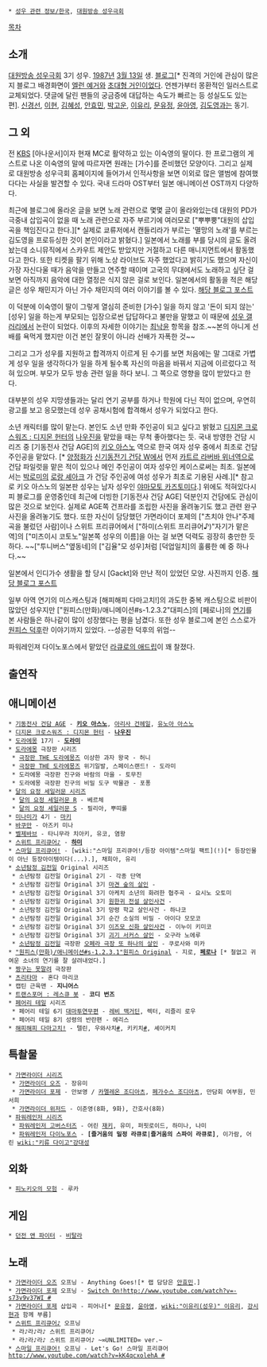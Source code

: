  * [[성우 관련 정보/한국]], [[대원방송 성우극회]]

[[목차]]
== 소개 ==
[[대원방송 성우극회]] 3기 성우. [[1987년]] [[3월 13일]] 생. [http://blog.naver.com/dwbscmj 블로그][* 진격의 거인에 관심이 많은지 블로그 배경화면이 [[엘런 예거]]와 [[초대형 거인]]이었다. 언젠가부터 몽환적인 일러스트로 교체되었다. 댓글에 달린 팬들의 궁금증에 대답하는 속도가 빠르는 등 성실도도 있는 편]. [[신경선]], [[이현(성우)|이현]], [[김혜성]], [[안효민]], [[박고운]], [[이유리(성우)|이유리]], [[문유정]], [[윤아영]], [[김도영]]과는 동기.


== 그 외 ==
전 [[KBS]] [아나운서]이자 현재 MC로 활약하고 있는 이숙영의 딸이다. 한 프로그램의 게스트로 나온 이숙영의 말에 따르자면 원래는 [가수]를 준비했던 모양이다. 그리고 실제로 대원방송 성우극회 홈페이지에 들어가서 인적사항을 보면 이외로 많은 앨범에 참여했다다는 사실을 발견할 수 있다. 국내 드라마 OST부터 일본 애니메이션 OST까지 다양하다. 

최근에 블로그에 올라온 글을 보면 노래 관련으로 몇몇 글이 올라와있는데 대원의 PD가 극중내 삽입곡이 없을 때 노래 관련으로 자주 부르기에 여러모로 ["뿌뿌뿡"대원의 삽입곡을 책임진다고 한다.][* 실제로 쿄류저에서 캔들리라가 부르는 '멸망의 노래'를 부르는 김도영을 프로듀싱한 것이 본인이라고 밝혔다.] 일본에서 노래를 부를 당시의 글도 올려놨는데 소니뮤직에서 스카우트 제안도 받았지만 거절하고 다른 매니지먼트에서 활동했다고 한다. 또한 티켓을 팔기 위해 노상 라이브도 자주 했었다고 밝히기도 했으며 자신이 가장 자신다울 때가 음악을 만들고 연주할 때이며 고국의 무대에서도 노래하고 싶단 걸 보면 아직까지 음악에 대한 열정은 식지 않은 걸로 보인다. 일본에서의 활동을 적은 해당글은 성우 채민지가 아닌 가수 채민지의 여러 이야기를 볼 수 있다.
[http://blog.naver.com/dwbscmj/10186998539 해당 블로그 포스트]

이 덕분에 이숙영이 딸이 그렇게 열심히 준비한 [가수] 일을 하지 않고 '돈이 되지 않는' [성우] 일을 하는게 부모되는 입장으로썬 답답하다고 불만을 말했고 이 때문에 [[성우 갤러리]]에서 논란이 되었다. 이후의 자세한 이야기는 [[최낙윤]] 항목을 참조.~~본의 아니게 선배를 욕먹게 했지만 이건 본인 잘못이 아니라 선배가 자폭한 것~~

그리고 그가 성우를 지원하고 합격까지 이르게 된 수기를 보면 처음에는 말 그대로 가볍게 성우 일을 생각하다가 일을 하게 될수록 자신의 마음을 바꿔서 지금에 이르렀다고 적혀 있으며. 부모가 모두 방송 관련 일을 하다 보니. 그 쪽으로 영향을 많이 받았다고 한다.

대부분의 성우 지망생들과는 달리 연기 공부를 하거나 학원에 다닌 적이 없으며, 우연히 광고를 보고 응모했는데 성우 공채시험에 합격해서 성우가 되었다고 한다.

소년 캐릭터를 많이 맡는다. 본인도 소년 만화 주인공이 되고 싶다고 밝혔고 [[디지몬 크로스워즈 : 디지몬 헌터]]의 [[나우진]]을 맡았을 때는 무척 좋아했다는 듯. 국내 방영한 건담 시리즈 중 [기동전사 건담 AGE]의 [[키오 아스노]] 역으로 한국 여자 성우 중에서 최초로 건담 주인공을 맡았다. [* [[양정화(성우)|양정화]]가 [[신기동전기 건담 W]]에서 먼저 [[카트르 라버바 위너]]역으로 건담 파일럿을 맡은 적이 있으나 메인 주인공이 여자 성우인 케이스로써는 최초. 일본에서는 [[박로미]]의 [[로랑 셰아크]] 가 건담 주인공에 여성 성우가 최초로 기용된 사례.][* 참고로 키오 아스노의 일본판 성우는 남자 성우인 [[야마모토 카즈토미]]다.] 
위에도 적혀있다시피 블로그를 운영중인데 최근에 더빙한 [기동전사 건담 AGE] 덕분인지 건담에도 관심이 많은 것으로 보인다. 실제로 AGE쪽 건프라를 조립한 사진을 올려놓기도 했고 관련 완구 사진을 올려놓기도 했다. 또한 자신이 담당했던 가면라이더 포제의 ["츠치야 안나"주제곡을 불렀던 사람]이나 스위트 프리큐어에서 ["하미(스위트 프리큐어♪)"자기가 맡은 역]의 ["미츠이시 코토노"일본쪽 성우의 이름]을 아는 걸 보면 덕력도 굉장히 충만한 듯 하다. ~~["투니버스"옆동네]의 ["김율"모 성우]처럼 [덕업일치]의 훌륭한 예 중 하나다.~~

일본에서 인디가수 생활을 할 당시 [Gackt]와 만난 적이 있었던 모양. 사진까지 인증. [http://blog.naver.com/dwbscmj/10186998635 해당 블로그 포스트]

일부 아역 연기의 미스캐스팅과 [해피해피 다마고치!]의 과도한 중복 캐스팅으로 비판이 많았던 성우지만 ["원피스(만화)/애니메이션#s-1.2.3.2"대피스]의 [페로나]의 [http://gall.dcinside.com/board/view/?id=radio_actor&no=193068&page=2 연기]를 본 사람들은 하나같이 많이 성장했다는 평을 남겼다. 또한 성우 블로그에 본인 스스로가 [http://blog.naver.com/dwbscmj/220128711346 원피스 덕후]란 이야기까지 있었다. --성공한 덕후의 위엄--

파워레인져 다이노포스에서 맡았던 [http://blog.naver.com/dwbscmj/220200798291 라큐로의 애드립]이 꽤 찰졌다.
== 출연작 ==
== 애니메이션 ==
 * [[기동전사 건담 AGE]] - '''[[키오 아스노]]''', [[아리사 건헤일]], [[유노아 아스노]]
 * [[디지몬 크로스워즈 : 디지몬 헌터]] - '''[[나우진]]'''
 * [[도라에몽]] 17기 - '''[[도라미]]'''
 * [[도라에몽]] 극장판 시리즈
  * [[더 도라에몽즈|극장판 THE 도라에몽즈]] 이상한 과자 왕국 - 허니
  * [[더 도라에몽즈|극장판 THE 도라에몽즈]] 위기일발, 스페이스랜드! - 도라미
  * 도라에몽 극장판 진구와 바람의 마을 - 토무진
  * 도라에몽 극장판 진구의 비밀 도구 박물관 - 포퐁 
 * [[미소녀 전사 세일러문 시리즈|달의 요정 세일러문 시리즈]]
  * [[미소녀 전사 세일러 문 R|달의 요정 세일러문 R]] - 베르체
  * [[미소녀 전사 세일러 문 S|달의 요정 세일러문 S]] - 필리아, 뿌띠롤
 * [[미나미가]] 4기 - [[마키(미나미가)|마키]]
 * [[바쿠만]] - 아즈키 미나
 * [[벨제바브]] - 타니무라 치아키, 유코, 염왕
 * [[스위트 프리큐어♪]] - '''[[하미(스위트 프리큐어♪)|하미]]'''
 * [[스마일 프리큐어!]] - [wiki:"스마일 프리큐어!/등장 아이템"스마일 팩트](!)[* 등장인물이 아닌 등장아이템이다(...).], 채희아, 유리
 * [[소년탐정 김전일]] Original 시리즈
  * 소년탐정 김전일 Original 2기 - 각종 단역
  * 소년탐정 김전일 Original 3기 [[마견 숲의 살인]] - 
  * 소년탐정 김전일 Original 3기 아케치 소년의 화려한 협주곡 - 요시노 오토미
  * 소년탐정 김전일 Original 3기 [[원한귀 전설 살인사건]] - 
  * 소년탐정 김전일 Original 3기 망령 학교 살인사건 - 하나코
  * 소년탐정 김전일 Original 3기 순간 소실의 비밀 - 아이다 모모코
  * 소년탐정 김전일 Original 3기 [[이즈모 신화 살인사건]] - 이누이 키미코
  * 소년탐정 김전일 Original 3기 [[괴기 서커스의 살인|괴기 서커스 살인]] - 오구라 노에루
  * [[소년탐정 김전일]] 극장판 [[오페라 저택·새로운 살인|오페라 극장 또 하나의 살인]] - 쿠로사와 미카
 * [["원피스(만화)/애니메이션#s-1.2.3.1"원피스 Original]] - 지로, '''[[페로나]]''' [* 철없고 귀여운 소녀의 연기를 잘 살려내었다.]
 * [[짱구는 못말려]] 극장판 
 * [[츠리타마]] - 혼다 마리코
 * 캡틴 근육맨 - '''지니어스'''
 * [[트랜스포머 : 레스큐 봇]] - '''코디 번즈'''
 * [[페어리 테일]] 시리즈
  * 페어리 테일 6기 [[대마투연무]]편 - [[레비 맥거딘]], 렉터, 리즐리 로우
  * 페어리 테일 8기 성령의 반란편 - 에리스
 * [[해피해피 다마고치!]] - 텔린, 우와사치[http://www.youtube.com/watch?v=_gwBQFTwd_g #], 키키치[http://www.youtube.com/watch?v=harezgwWoHk #], 셰이커치

== 특촬물 ==
 * [[가면라이더 시리즈]]
  * [[가면라이더 오즈]] - 장유미
  * [[가면라이더 포제]] - 안보영 / [[카멜레온 조디아츠]], [[페가수스 조디아츠]], 만담회 여부원, 민서희
  * [[가면라이더 위저드]] - 이준영(8화, 9화), 간호사(8화)
 * [[슈퍼전대 시리즈|파워레인저 시리즈]]
  * [[파워레인저 고버스터즈]] - 어린 [[사쿠라다 히로무|재키]], 유미, 퍼핏로이드, 하미나, 나미
  * [[파워레인저 다이노포스]] - '''[즐거움의 밀정 라큐로|즐거움의 스파이 라큐로]''', 이가람, 어린 [[wiki:"키류 다이고"강대성]]

== 외화 ==
 * [[피노키오의 모험]] - 루카

== 게임 ==
 * [[던전 앤 파이터]] - [[비탈라]]

== 노래 ==
 * [[가면라이더 오즈]] 오프닝 - Anything Goes![* 랩 담당은 [[안효민]].]
 * [[가면라이더 포제]] 오프닝 - [[Switch On!]][[http://www.youtube.com/watch?v=-s73v9v37WI #]]
 * [[가면라이더 포제]] 삽입곡 - 피어나[* [[문유정]], [[윤아영]], [[wiki:"이유리(성우)" 이유리]], [[강시현]]과 함께 부름]
 * [[스위트 프리큐어♪]] 오프닝
  * 라♪라♪라♪ 스위트 프리큐어♪
  * 라♪라♪라♪ 스위트 프리큐어♪ ~∞UNLIMITED∞ ver.~
 * [[스마일 프리큐어!]] 오프닝 - Let's Go! 스마일 프리큐어[[http://www.youtube.com/watch?v=kK4qcxolehA #]]
